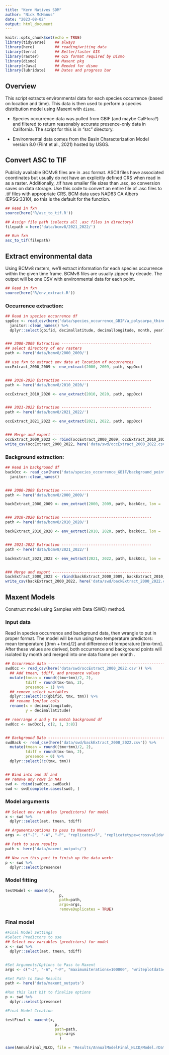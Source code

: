 ```yaml
---
title: "Kern Natives SDM"
author: "Nick McManus"
date: "2023-08-02"
output: html_document
---
```


```r
knitr::opts_chunk$set(echo = TRUE)
library(tidyverse)    ## always
library(here)         ## reading/writing data
library(terra)        ## Better/faster GIS
library(raster)       ## GIS format required by Dismo
library(dismo)        ## Maxent pkg
library(rJava)        ## Needed for dismo
library(lubridate)    ## Dates and progress bar
```


## Overview

This script extracts environmental data for each species occurrence (based on location and time). This data is then used to perform a species distribution model using Maxent with `dismo`.

*   Species occurrence data was pulled from GBIF (and maybe CalFlora?) and filtered to return reasonably accurate presence-only data in California. The script for this is in "src" directory.

*   Environmental data comes from the Basin Characterization Model version 8.0 (Flint et al., 2021) hosted by USGS. 



## Convert ASC to TIF

Publicly available BCMv8 files are in .asc format. ASCII files have associated coordinates but usually do not have an explicitly defined CRS when read in as a raster. Additionally, .tif have smaller file sizes than .asc, so conversion saves on data storage. Use this code to convert an entire file of .asc files to .tif files with appropriate CRS. BCM data uses NAD83 CA Albers (EPSG:3310), so this is the default for the function.
```r
## Read in fxn
source(here('R/asc_to_tif.R'))

## Assign file path (selects all .asc files in directory)
filepath = here('data/bcmv8/2021_2022/')

## Run fxn
asc_to_tif(filepath)
```




## Extract environmental data

Using BCMv8 rasters, we'll extract information for each species occurrence within the given time frame. BCMv8 files are usually zipped by decade. The output will be one CSV with environmental data for each point. 

```r
## Read in fxn
source(here('R/env_extract.R'))
```

### Occurrence extraction:
```r
## Read in species occurrence df
sppOcc <- read_csv(here('data/species_occurrence_GBIF/a_polycarpa_thinned.csv')) %>% 
  janitor::clean_names() %>% 
  dplyr::select(gbifid, decimallatitude, decimallongitude, month, year)


### 2000-2009 Extraction ----------------------------------------
## select directory of env rasters
path <- here('data/bcmv8/2000_2009/')

## use fxn to extract env data at location of occurrences
occExtract_2000_2009 <- env_extract(2000, 2009, path, sppOcc)


### 2010-2020 Extraction ----------------------------------------
path <- here('data/bcmv8/2010_2020/')

occExtract_2010_2020 <- env_extract(2010, 2020, path, sppOcc)


### 2021-2022 Extraction ----------------------------------------
path <- here('data/bcmv8/2021_2022/')

occExtract_2021_2022 <- env_extract(2021, 2022, path, sppOcc)


### Merge and export --------------------------------------------
occExtract_2000_2022 <- rbind(occExtract_2000_2009, occExtract_2010_2020, occExtract_2021_2022)
write_csv(occExtract_2000_2022, here('data/swd/occExtract_2000_2022.csv'))
```


### Background extraction:
```r
## Read in background df
backOcc <- read_csv(here('data/species_occurrence_GBIF/background_points.csv')) %>% 
  janitor::clean_names()


### 2000-2009 Extraction ----------------------------------------
path <- here('data/bcmv8/2000_2009/')

backExtract_2000_2009 <- env_extract(2000, 2009, path, backOcc, lon = 'x', lat = 'y')


### 2010-2020 Extraction ----------------------------------------
path <- here('data/bcmv8/2010_2020/')

backExtract_2010_2020 <- env_extract(2010, 2020, path, backOcc, lon = 'x', lat = 'y')


### 2021-2022 Extraction ----------------------------------------
path <- here('data/bcmv8/2021_2022/')

backExtract_2021_2022 <- env_extract(2021, 2022, path, backOcc, lon = 'x', lat = 'y')


### Merge and export --------------------------------------------
backExtract_2000_2022 <- rbind(backExtract_2000_2009, backExtract_2010_2020, backExtract_2021_2022)
write_csv(backExtract_2000_2022, here('data/swd/backExtract_2000_2022.csv'))
```




## Maxent Models

Construct model using Samples with Data (SWD) method.


### Input data

Read in species occurrence and background data, then wrangle to put in proper format. The model will be run using two temperature predictors: mean temperature [(tmn + tmx)/2] and difference of temperature [tmx-tmn]. After these values are derived, both occurrence and background points will isolated by month and merged into one data frame per month .
```r
## Occurrence data ----------------------------------------------------------
swdOcc <- read_csv(here('data/swd/occExtract_2000_2022.csv')) %>% 
  ## Add tmean, tdiff, and presence values
  mutate(tmean = round((tmx+tmn)/2, 2),
         tdiff = round(tmx-tmn, 2),
         presence = 1) %>% 
  ## remove select variables
  dplyr::select(!c(gbifid, tmx, tmn)) %>%  
  ## rename lon/lat cols
  rename(x = decimallongitude,
         y = decimallatitude)

## rearrange x and y to match background df
swdOcc <- swdOcc[, c(2, 1, 3:8)]


## Background Data ----------------------------------------------------------
swdBack <- read_csv(here('data/swd/backExtract_2000_2022.csv')) %>% 
  mutate(tmean = round((tmx+tmn)/2, 2),
         tdiff = round(tmx-tmn, 2),
         presence = 0) %>% 
  dplyr::select(!c(tmx, tmn))


## Bind into one df and
## remove any rows in NAs
swd <- rbind(swdOcc, swdBack)
swd <- swd[complete.cases(swd), ]
```

### Model arguments
```r
## Select env variables (predictors) for model
x <- swd %>% 
  dplyr::select(aet, tmean, tdiff)

## Arguments/options to pass to Maxent()
args <- c("-J", "-A", "-P", "replicates=5", "replicatetype=crossvalidate")

## Path to save results
path <- here('data/maxent_outputs/')

## Now run this part to finish up the data work:
p <- swd %>% 
  dplyr::select(presence)
```

### Model fitting
```r
testModel <- maxent(x,
                        p,
                        path=path,
                        args=args,
                        removeDuplicates = TRUE)
```


### Final model
```r
#Final Model Settings
#Select Predictors to use
## Select env variables (predictors) for model
x <- swd %>% 
  dplyr::select(aet, tmean, tdiff)


#Set Arguments/Options to Pass to Maxent
args <- c("-J", "-A", "-P", "maximumiterations=100000", "writeplotdata=TRUE")

#Set Path to Save Results
path <- here('data/maxent_outputs')

#Run this last bit to finalize options
p <- swd %>% 
  dplyr::select(presence)

#Final Model Creation

testFinal <- maxent(x,
                      p,
                      path=path,
                      args=args
                        )

save(AnnualFinal_NLCD, file = "Results/AnnualModelFinal_NLCD/Model.rData")
```




